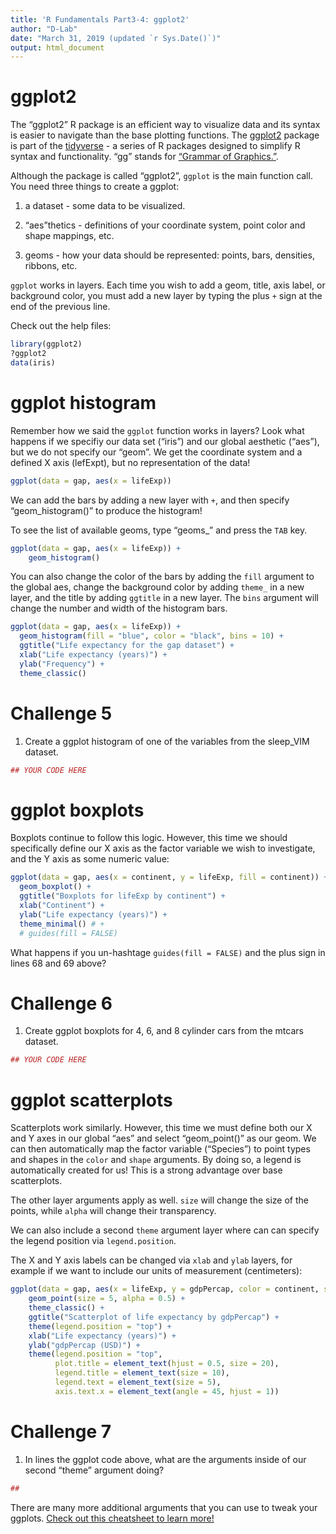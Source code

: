 ```yaml
---
title: 'R Fundamentals Part3-4: ggplot2'
author: "D-Lab"
date: "March 31, 2019 (updated `r Sys.Date()`)"
output: html_document
---
```


# ggplot2

The "ggplot2" R package is an efficient way to visualize data and its syntax is easier to navigate than the base plotting functions. The [ggplot2](http://www.sthda.com/english/wiki/ggplot2-essentials) package is part of the [tidyverse](https://www.tidyverse.org/) - a series of R packages designed to simplify R syntax and functionality. "gg" stands for ["Grammar of Graphics."](https://en.wikipedia.org/wiki/Leland_Wilkinson).  

Although the package is called "ggplot2", `ggplot` is the main function call. You need three things to create a ggplot:  

1) a dataset - some data to be visualized.  

2) "aes"thetics - definitions of your coordinate system, point color and shape mappings, etc.  

3) geoms - how your data should be represented: points, bars, densities, ribbons, etc.  

`ggplot` works in layers. Each time you wish to add a geom, title, axis label, or background color, you must add a new layer by typing the plus `+` sign at the end of the previous line.   

Check out the help files: 

```r
library(ggplot2)
?ggplot2
data(iris)
```

# ggplot histogram 

Remember how we said the `ggplot` function works in layers? Look what happens if we specifiy our data set ("iris") and our global aesthetic ("aes"), but we do not specify our "geom". We get the coordinate system and a defined X axis (lefExpt), but no representation of the data!

```r
ggplot(data = gap, aes(x = lifeExp))
```

We can add the bars by adding a new layer with `+`, and then specify "geom_histogram()" to produce the histogram! 

To see the list of available geoms, type "geoms_" and press the `TAB` key. 

```r
ggplot(data = gap, aes(x = lifeExp)) + 
    geom_histogram()
```

You can also change the color of the bars by adding the `fill` argument to the global aes, change the background color by adding `theme_` in a new layer, and the title by adding `ggtitle` in a new layer. The `bins` argument will change the number and width of the histogram bars.

```r
ggplot(data = gap, aes(x = lifeExp)) + 
  geom_histogram(fill = "blue", color = "black", bins = 10) + 
  ggtitle("Life expectancy for the gap dataset") + 
  xlab("Life expectancy (years)") + 
  ylab("Frequency") + 
  theme_classic() 
```

# **Challenge 5**
1. Create a ggplot histogram of one of the variables from the sleep_VIM dataset. 

```r
## YOUR CODE HERE
```

# ggplot boxplots

Boxplots continue to follow this logic. However, this time we should specifically define our X axis as the factor variable we wish to investigate, and the Y axis as some numeric value: 

```r
ggplot(data = gap, aes(x = continent, y = lifeExp, fill = continent)) + 
  geom_boxplot() + 
  ggtitle("Boxplots for lifeExp by continent") + 
  xlab("Continent") + 
  ylab("Life expectancy (years)") +
  theme_minimal() # + 
  # guides(fill = FALSE) 
```

What happens if you un-hashtage `guides(fill = FALSE)` and the plus sign in lines 68 and 69 above? 

# **Challenge 6**

1. Create ggplot boxplots for 4, 6, and 8 cylinder cars from the mtcars dataset.

```r
## YOUR CODE HERE
```

# ggplot scatterplots

Scatterplots work similarly. However, this time we must define both our X and Y axes in our global "aes" and select "geom_point()" as our geom. We can then automatically map the factor variable ("Species") to point types and shapes in the `color` and `shape` arguments. By doing so, a legend is automatically created for us! This is a strong advantage over base scatterplots.  

The other layer arguments apply as well. `size` will change the size of the points, while `alpha` will change their transparency. 

We can also include a second `theme` argument layer where can can specify the legend position via `legend.position`. 

The X and Y axis labels can be changed via `xlab` and `ylab` layers, for example if we want to include our units of measurement (centimeters):

```r
ggplot(data = gap, aes(x = lifeExp, y = gdpPercap, color = continent, shape = continent)) + 
    geom_point(size = 5, alpha = 0.5) + 
    theme_classic() +
    ggtitle("Scatterplot of life expectancy by gdpPercap") +
    theme(legend.position = "top") + 
    xlab("Life expectancy (years)") + 
    ylab("gdpPercap (USD)") + 
    theme(legend.position = "top",
          plot.title = element_text(hjust = 0.5, size = 20),
          legend.title = element_text(size = 10),
          legend.text = element_text(size = 5),
          axis.text.x = element_text(angle = 45, hjust = 1)) 
```

# **Challenge 7** 

1. In lines the ggplot code above, what are the arguments inside of our second "theme" argument doing?

```r
## 
```

There are many more additional arguments that you can use to tweak your ggplots. [Check out this cheatsheet to learn more!](https://www.rstudio.com/resources/cheatsheets/#ggplot2)